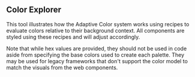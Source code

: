 
<Meta title="Design System/Color Explorer" />

## Color Explorer

This tool illustrates how the Adaptive Color system works using recipes to evaluate colors relative to their background context.
All components are styled using these recipes and will adjust accordingly.

Note that while hex values are provided, they should not be used in code aside from specifying the base colors used to create each palette.
They may be used for legacy frameworks that don't support the color model to match the visuals from the web components.


<app-main neutral-color="#808080" accent-color="#0078D4"></app-main>
